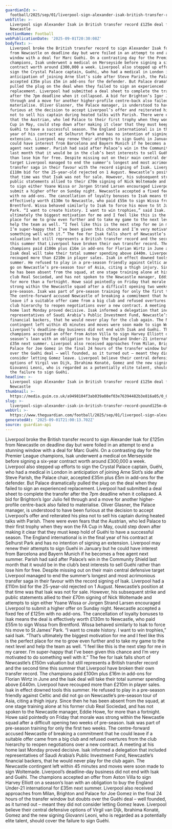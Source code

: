 ```yaml
---
guardianId: >-
  football/2025/sep/01/liverpool-sign-alexander-isak-british-transfer-record-125m-newcastle
webTitle: >-
  Liverpool sign Alexander Isak in British transfer record £125m deal from
  Newcastle
sectionName: Football
webPublicationDate: '2025-09-01T20:30:08Z'
bodyText: >-
  Liverpool broke the British transfer record to sign Alexander Isak for £125m
  from Newcastle on deadline day but were foiled in an attempt to end a stunning
  window with a deal for Marc Guéhi. On a contrasting day for the Premier League
  champions, Isak underwent a medical on Merseyside before signing a six-year
  contract worth around £300,000 a week. Liverpool also stepped up efforts to
  sign the Crystal Palace captain, Guéhi, who had a medical in London in
  anticipation of joining Arne Slot’s side after Steve Parish, the Palace chair,
  accepted £35m plus £5m in add-ons for the defender. But Palace dramatically
  pulled the plug on the deal when they failed to sign an experienced
  replacement. Liverpool had submitted a deal sheet to complete the transfer
  after the 7pm deadline when it collapsed. A bid for Brighton’s Igor Julio fell
  through and a move for another higher-profile centre-back also failed to
  materialise. Oliver Glasner, the Palace manager, is understood to have been
  furious at the decision to accept Liverpool’s offer and reiterated his plea
  not to sell his captain during heated talks with Parish. There were even fears
  that the Austrian, who led Palace to their first trophy when they won the FA
  Cup in May, could step down after making it clear that they must keep hold of
  Guéhi to have a successful season. The England international is in the final
  year of his contract at Selhurst Park and has no intention of signing an
  extension. Liverpool may renew their attempts to sign Guehi in January but he
  could have interest from Barcelona and Bayern Munich if he becomes a free
  agent next summer. Parish had said after Palace’s win in the Community Shield
  last month that it would be in the club’s best interests to sell Guéhi rather
  than lose him for free. Despite missing out on their main central defensive
  target Liverpool managed to end the summer’s longest and most acrimonious
  transfer saga in their favour with the record signing of Isak. Liverpool had a
  £110m bid for the 25-year-old rejected on 1 August. Newcastle’s position at
  that time was that Isak was not for sale. However, his subsequent strike and
  public statements allied to their £70m signing of Nick Woltemade and attempts
  to sign either Yoane Wissa or Jorgen Strand Larsen encouraged Liverpool to
  submit a higher offer on Sunday night. Newcastle accepted a fixed fee of £125m
  with no add-ons. The cancellation of loyalty bonuses to Isak means the deal is
  effectively worth £130m to Newcastle, who paid £55m to sign Wissa from
  Brentford. Wissa behaved similarly to Isak to force his move to St James’
  Park. “I want to create history. I want to win trophies,” said Isak. “That’s
  ultimately the biggest motivation for me and I feel like this is the perfect
  place for me to grow even further and to take my game to the next level and
  help the team as well. “I feel like this is the next step for me in my career.
  I’m super-happy that I’ve been given this chance and I’m very motivated to do
  something well with it.” The fee for Isak falls short of Newcastle’s £150m
  valuation but still represents a British transfer record and the second time
  this summer that Liverpool have broken their own transfer record. The
  champions paid £100m plus £16m in add-ons for Florian Wirtz in June and the
  Isak deal will take their total summer spending above £440m. Liverpool have
  recouped more than £210m in player sales. Isak in effect downed tools this
  summer. He refused to play in a pre-season friendly against Celtic and did not
  go on Newcastle’s pre-season tour of Asia, citing a thigh injury. Since then
  he has been absent from the squad, at one stage training alone at his former
  club Real Sociedad, and has not spoken to the Newcastle manager, Eddie Howe,
  for more than a fortnight. Howe said pointedly on Friday that morale was
  strong within the Newcastle squad after a difficult opening two weeks of
  pre-season. Isak was part of pre-season training for only the first two weeks.
  The centre-forward accused Newcastle of breaking a commitment that he could
  leave if a suitable offer came from a big club and refused overtures from the
  club hierarchy to reopen negotiations over a new contract. A meeting at his
  home last Monday proved decisive. Isak informed a delegation that included
  representatives of Saudi Arabia’s Public Investment Fund, Newcastle’s
  financial backers, that he would never play for the club again. The Newcastle
  contingent left within 45 minutes and moves were soon made to sign Woltemade.
  Liverpool’s deadline-day business did not end with Isak and Guéhi. The
  champions accepted an offer from Aston Villa to sign Harvey Elliott on a
  season’s loan with an obligation to buy the England Under-21 international for
  £35m next summer. Liverpool also received approaches from Milan, Brighton and
  Palace for Joe Gomez in the final 24 hours of the transfer window but doubts
  over the Guéhi deal – well founded, as it turned out – meant they did not
  consider letting Gomez leave. Liverpool believe their central defensive
  options of Virgil van Dijk, Ibrahima Konaté, Gomez and the new signing
  Giovanni Leoni, who is regarded as a potentially elite talent, should cover
  the failure to sign Guéhi.
headline: >-
  Liverpool sign Alexander Isak in British transfer record £125m deal from
  Newcastle
thumbnail: >-
  https://media.guim.co.uk/a9498104f3ab039a08ef03e76394482b3e816a05/0_0_1013_810/500.jpg
slug: >-
  liverpool-sign-alexander-isak-in-british-transfer-record-pound125m-deal-from-newcastle
webUrl: >-
  https://www.theguardian.com/football/2025/sep/01/liverpool-sign-alexander-isak-british-transfer-record-125m-newcastle
generatedAt: '2025-09-01T21:00:13.702Z'
source: guardian-api
---
```

Liverpool broke the British transfer record to sign Alexander Isak for £125m from Newcastle on deadline day but were foiled in an attempt to end a stunning window with a deal for Marc Guéhi. On a contrasting day for the Premier League champions, Isak underwent a medical on Merseyside before signing a six-year contract worth around £300,000 a week. Liverpool also stepped up efforts to sign the Crystal Palace captain, Guéhi, who had a medical in London in anticipation of joining Arne Slot’s side after Steve Parish, the Palace chair, accepted £35m plus £5m in add-ons for the defender. But Palace dramatically pulled the plug on the deal when they failed to sign an experienced replacement. Liverpool had submitted a deal sheet to complete the transfer after the 7pm deadline when it collapsed. A bid for Brighton’s Igor Julio fell through and a move for another higher-profile centre-back also failed to materialise. Oliver Glasner, the Palace manager, is understood to have been furious at the decision to accept Liverpool’s offer and reiterated his plea not to sell his captain during heated talks with Parish. There were even fears that the Austrian, who led Palace to their first trophy when they won the FA Cup in May, could step down after making it clear that they must keep hold of Guéhi to have a successful season. The England international is in the final year of his contract at Selhurst Park and has no intention of signing an extension. Liverpool may renew their attempts to sign Guehi in January but he could have interest from Barcelona and Bayern Munich if he becomes a free agent next summer. Parish had said after Palace’s win in the Community Shield last month that it would be in the club’s best interests to sell Guéhi rather than lose him for free. Despite missing out on their main central defensive target Liverpool managed to end the summer’s longest and most acrimonious transfer saga in their favour with the record signing of Isak. Liverpool had a £110m bid for the 25-year-old rejected on 1 August. Newcastle’s position at that time was that Isak was not for sale. However, his subsequent strike and public statements allied to their £70m signing of Nick Woltemade and attempts to sign either Yoane Wissa or Jorgen Strand Larsen encouraged Liverpool to submit a higher offer on Sunday night. Newcastle accepted a fixed fee of £125m with no add-ons. The cancellation of loyalty bonuses to Isak means the deal is effectively worth £130m to Newcastle, who paid £55m to sign Wissa from Brentford. Wissa behaved similarly to Isak to force his move to St James’ Park. “I want to create history. I want to win trophies,” said Isak. “That’s ultimately the biggest motivation for me and I feel like this is the perfect place for me to grow even further and to take my game to the next level and help the team as well. “I feel like this is the next step for me in my career. I’m super-happy that I’ve been given this chance and I’m very motivated to do something well with it.” The fee for Isak falls short of Newcastle’s £150m valuation but still represents a British transfer record and the second time this summer that Liverpool have broken their own transfer record. The champions paid £100m plus £16m in add-ons for Florian Wirtz in June and the Isak deal will take their total summer spending above £440m. Liverpool have recouped more than £210m in player sales. Isak in effect downed tools this summer. He refused to play in a pre-season friendly against Celtic and did not go on Newcastle’s pre-season tour of Asia, citing a thigh injury. Since then he has been absent from the squad, at one stage training alone at his former club Real Sociedad, and has not spoken to the Newcastle manager, Eddie Howe, for more than a fortnight. Howe said pointedly on Friday that morale was strong within the Newcastle squad after a difficult opening two weeks of pre-season. Isak was part of pre-season training for only the first two weeks. The centre-forward accused Newcastle of breaking a commitment that he could leave if a suitable offer came from a big club and refused overtures from the club hierarchy to reopen negotiations over a new contract. A meeting at his home last Monday proved decisive. Isak informed a delegation that included representatives of Saudi Arabia’s Public Investment Fund, Newcastle’s financial backers, that he would never play for the club again. The Newcastle contingent left within 45 minutes and moves were soon made to sign Woltemade. Liverpool’s deadline-day business did not end with Isak and Guéhi. The champions accepted an offer from Aston Villa to sign Harvey Elliott on a season’s loan with an obligation to buy the England Under-21 international for £35m next summer. Liverpool also received approaches from Milan, Brighton and Palace for Joe Gomez in the final 24 hours of the transfer window but doubts over the Guéhi deal – well founded, as it turned out – meant they did not consider letting Gomez leave. Liverpool believe their central defensive options of Virgil van Dijk, Ibrahima Konaté, Gomez and the new signing Giovanni Leoni, who is regarded as a potentially elite talent, should cover the failure to sign Guéhi.
